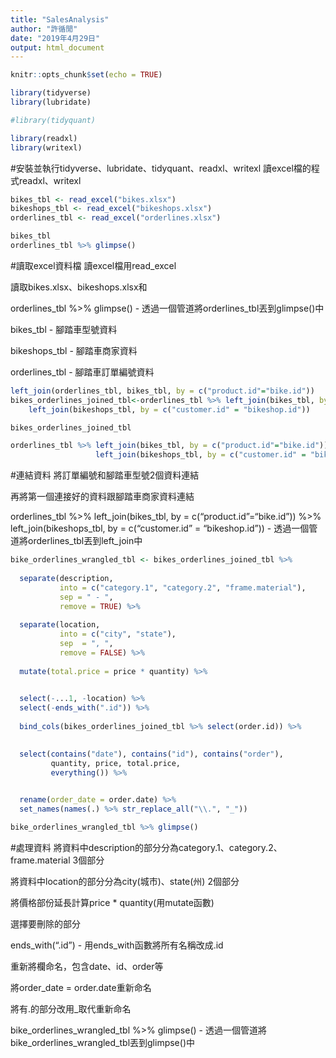 ```yaml
---
title: "SalesAnalysis"
author: "許循閒"
date: "2019年4月29日"
output: html_document
---
```


```r
knitr::opts_chunk$set(echo = TRUE)
```

```r
library(tidyverse)
library(lubridate)

#library(tidyquant)

library(readxl)
library(writexl)
```
#安裝並執行tidyverse、lubridate、tidyquant、readxl、writexl
讀excel檔的程式readxl、writexl

```r
bikes_tbl <- read_excel("bikes.xlsx")
bikeshops_tbl <- read_excel("bikeshops.xlsx")
orderlines_tbl <- read_excel("orderlines.xlsx")

bikes_tbl
orderlines_tbl %>% glimpse()
```
#讀取excel資料檔
讀excel檔用read_excel

讀取bikes.xlsx、bikeshops.xlsx和

orderlines_tbl %>% glimpse() - 透過一個管道將orderlines_tbl丟到glimpse()中

bikes_tbl - 腳踏車型號資料

bikeshops_tbl - 腳踏車商家資料

orderlines_tbl - 腳踏車訂單編號資料

```r
left_join(orderlines_tbl, bikes_tbl, by = c("product.id"="bike.id"))
bikes_orderlines_joined_tbl<-orderlines_tbl %>% left_join(bikes_tbl, by = c("product.id" = "bike.id")) %>% 
    left_join(bikeshops_tbl, by = c("customer.id" = "bikeshop.id"))

bikes_orderlines_joined_tbl

orderlines_tbl %>% left_join(bikes_tbl, by = c("product.id"="bike.id")) %>% 
                   left_join(bikeshops_tbl, by = c("customer.id" = "bikeshop.id"))
```
#連結資料
將訂單編號和腳踏車型號2個資料連結

再將第一個連接好的資料跟腳踏車商家資料連結

orderlines_tbl %>% left_join(bikes_tbl, by = c("product.id"="bike.id")) %>% 
                   left_join(bikeshops_tbl, by = c("customer.id" = "bikeshop.id")) - 透過一個管道將orderlines_tbl丟到left_join中

```r
bike_orderlines_wrangled_tbl <- bikes_orderlines_joined_tbl %>%
  
  separate(description,
           into = c("category.1", "category.2", "frame.material"),
           sep = " - ",
           remove = TRUE) %>%
  
  separate(location,
           into = c("city", "state"),
           sep  = ", ",
           remove = FALSE) %>%
  
  mutate(total.price = price * quantity) %>%
  

  select(-...1, -location) %>%
  select(-ends_with(".id")) %>%
  
  bind_cols(bikes_orderlines_joined_tbl %>% select(order.id)) %>%
  

  select(contains("date"), contains("id"), contains("order"),
         quantity, price, total.price,
         everything()) %>%
  

  rename(order_date = order.date) %>%
  set_names(names(.) %>% str_replace_all("\\.", "_")) 

bike_orderlines_wrangled_tbl %>% glimpse()
```
#處理資料
將資料中description的部分分為category.1、category.2、frame.material 3個部分

將資料中location的部分分為city(城市)、state(州) 2個部分

將價格部份延長計算price * quantity(用mutate函數)

選擇要刪除的部分

ends_with(".id") - 用ends_with函數將所有名稱改成.id

重新將欄命名，包含date、id、order等

將order_date = order.date重新命名

將有.的部分改用_取代重新命名

bike_orderlines_wrangled_tbl %>% glimpse() - 透過一個管道將bike_orderlines_wrangled_tbl丟到glimpse()中



